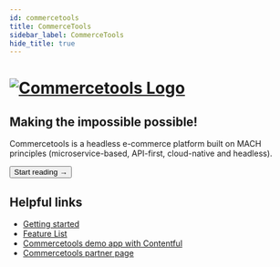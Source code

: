 ```yaml
---
id: commercetools
title: CommerceTools
sidebar_label: CommerceTools
hide_title: true
---
```



<h1>
<a href="https://commercetools.com/" rel="noreferrer noopener" target="_blank" aria-label="visit the Commercetools site" className="invert">
  <img src="/docs/img/docs/platform/commercetools-logo.svg" alt="Commercetools Logo" className="height80 pb10"/>
</a>
</h1>

<h2>Making the impossible possible!</h2>

Commercetools is a headless e-commerce platform built on MACH principles (microservice-based, API-first, cloud-native and headless).


<Button variant="contained" size="medium" href="/docs/integrations/commercetools/getting-started">
  Start reading →
</Button>
<div className="mb60"></div>



## Helpful links

- [Getting started](/docs/integrations/commercetools/getting-started)
- [Feature List](/docs/integrations/commercetools/features)
- [Commercetools demo app with Contentful](https://v3demo3.deity.io/)
- [Commercetools partner page](https://marketplace.commercetools.com/integration/deity)

